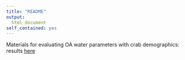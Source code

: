 ```yaml
---
title: "README"
output: 
  html_document
self_contained: yes
---
```


Materials for evaluating OA water parameters with crab demographics: results [here](https://fawda123.github.io/crab_eval/results.pdf)